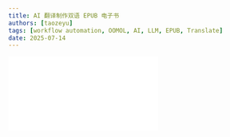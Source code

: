 ```yaml
---
title: AI 翻译制作双语 EPUB 电子书
authors: [taozeyu]
tags: [workflow automation, OOMOL, AI, LLM, EPUB, Translate]
date: 2025-07-14
---
```



<div style={{
  position: "relative",
  width: 720,
  height: 405,
  marginTop: "12px",
  marginBottom: "72px",
  overflow: "hidden",
}}>
  <iframe
    src="//player.bilibili.com/player.html?isOutside=true&aid=114821034939492&bvid=BV1Y9G4z5Ewt&cid=30930898620&p=1"
    style={{
      width: "100%",
      height: "100%",
    }}
    scrolling="no"
    border="0"
    frameborder="no"
    framespacing="0"
    allowfullscreen="true"
  />
</div>

是否厌倦了电子书翻译后格式错乱、排版全无的糟糕体验？EPUB Translator 的智能翻译技术不仅完美保留原书的精美版式，更独创双语对照功能，让语言学习变得前所未有的直观高效。

无论是阅读原著小说还是学习专业文献，现在你都能获得精准对齐的双语文本，所有插图、章节和特殊格式都完整保留。原句与译文并排呈现，助你轻松对比学习，就像拥有了一位随时在侧的翻译导师，让跨语言阅读真正成为愉悦的学习之旅。

<figure>
  <Image
    sources={{
      light: useBaseUrl(
        "/img/blogs/2025-07-14-AI-translation-produces-bilingual-EPUB-e-books/multi-languages.png"
      ),
      dark: useBaseUrl(
        "/img/blogs/2025-07-14-AI-translation-produces-bilingual-EPUB-e-books/multi-languages.png"
      ),
    }}
    width="720"
  />
  <figcaption
    style={{ textAlign: "center", fontStyle: "italic", color: "#828282" }}
  />
</figure>

[epub-translator](https://github.com/oomol-lab/epub-translator) 是一个开源库，采用 AI 大模型自动翻译 EPUB 电子书，并 100% 保留原书的格式、插图、目录和布局。它在 oomol 中封装成了共享区块，可在 [oomol 商店](https://hub.oomol.com/package/books-translator)中找到。

首先在左侧导航栏进入 Community 页面，搜索 "books rranslator" 模板。这个预置模板包含了所有必要的运行环境和配置，点击 "Use" 按钮即可快速初始化一个新项目。系统会自动创建一个包含 epub-translator 所有依赖的工作空间，完全不需要手动安装任何组件。

<figure>
  <Image
    sources={{
      light: useBaseUrl(
        "/img/blogs/2025-07-14-AI-translation-produces-bilingual-EPUB-e-books/project-creation.png"
      ),
      dark: useBaseUrl(
        "/img/blogs/2025-07-14-AI-translation-produces-bilingual-EPUB-e-books/project-creation.png"
      ),
    }}
    width="720"
  />
  <figcaption
    style={{ textAlign: "center", fontStyle: "italic", color: "#828282" }}
  />
</figure>

项目创建完成后，你会看到一个预设好的工作流界面。点击区块上的 source_file 字段，上传需要翻译的电子书文件，这里支持标准的 epub 格式。

接下来进入关键的参数设置阶段。在语言选择下拉菜单中，你可以在 language 字段指定目标翻译语言，如简体中文、英文或日语等。然后，你需要配置翻译使用何种大语言模型，我们推荐使用DeepSeek Chat作为默认翻译引擎，它在保持文学性和技术准确性方面表现优异。此外，你还可以在 prompt 加入提示此，以告知大语言模型如何处理角色人名和术语之类的注意事项。

<figure>
  <Image
    sources={{
      light: useBaseUrl(
        "/img/blogs/2025-07-14-AI-translation-produces-bilingual-EPUB-e-books/flow.png"
      ),
      dark: useBaseUrl(
        "/img/blogs/2025-07-14-AI-translation-produces-bilingual-EPUB-e-books/flow.png"
      ),
    }}
    width="720"
  />
  <figcaption
    style={{ textAlign: "center", fontStyle: "italic", color: "#828282" }}
  />
</figure>

翻译过程完全自动化进行，你可以在日志窗口实时查看进度。处理完成后，系统会生成一个全新的双语对照电子书。打开查看时会发现，所有原始格式元素都被完美保留——插图保持在原有位置，特殊字体得到正确渲染，目录结构也自动生成了双语版本。更贴心的是，系统会自动处理电子书内部的各类元数据，确保在新的语言环境下也能正确显示作者、出版社等信息。
